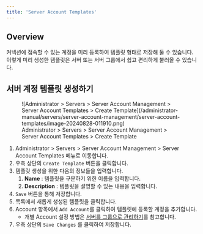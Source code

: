 ```yaml
---
title: 'Server Account Templates'
---
```


## Overview

커넥션에 접속할 수 있는 계정을 미리 등록하여 템플릿 형태로 저장해 둘 수 있습니다. 이렇게 미리 생성한 템플릿은 서버 또는 서버 그룹에서 쉽고 편리하게 불러올 수 있습니다.


## 서버 계정 템플릿 생성하기

<figure data-layout="center" data-align="center">
![Administrator &gt; Servers &gt; Server Account Management &gt; Server Account Templates &gt; Create Template](/administrator-manual/servers/server-account-management/server-account-templates/image-20240828-011910.png)
<figcaption>
Administrator &gt; Servers &gt; Server Account Management &gt; Server Account Templates &gt; Create Template
</figcaption>
</figure>

1. Administrator &gt; Servers &gt; Server Account Management &gt; Server Account Templates 메뉴로 이동합니다.
2. 우측 상단의 `Create Template` 버튼을 클릭합니다. 
3. 템플릿 생성을 위한 다음의 정보들을 입력합니다. 
    1.  **Name** : 템플릿을 구분하기 위한 이름을 입력합니다. 
    2.  **Description** : 템플릿을 설명할 수 있는 내용을 입력합니다. 
4. `Save` 버튼을 통해 저장합니다. 
5. 목록에서 새롭게 생성된 템플릿을 클릭합니다. 
6. Account 항목에서 `Add Account`를 클릭하여 템플릿에 등록할 계정을 추가합니다. 
    * 개별 Account 설정 방법은 [서버를 그룹으로 관리하기](../../connection-management/server-groups/managing-servers-as-groups)를 참고합니다. 
7. 우측 상단의 `Save Changes` 를 클릭하여 저장합니다. 


